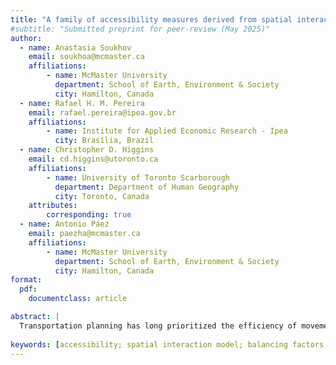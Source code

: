 ```yaml
---
title: "A family of accessibility measures derived from spatial interaction principles"
#subtitle: "Submitted preprint for peer-review (May 2025)"
author:
  - name: Anastasia Soukhov
    email: soukhoa@mcmaster.ca
    affiliations:
        - name: McMaster University
          department: School of Earth, Environment & Society
          city: Hamilton, Canada
  - name: Rafael H. M. Pereira
    email: rafael.pereira@ipea.gov.br
    affiliations:
        - name: Institute for Applied Economic Research - Ipea
          city: Brasília, Brazil
  - name: Christopher D. Higgins
    email: cd.higgins@utoronto.ca
    affiliations:
        - name: University of Toronto Scarborough
          department: Department of Human Geography
          city: Toronto, Canada
    attributes:
        corresponding: true
  - name: Antonio Páez
    email: paezha@mcmaster.ca
    affiliations:
        - name: McMaster University
          department: School of Earth, Environment & Society
          city: Hamilton, Canada
format:
  pdf:
    documentclass: article

abstract: |
  Transportation planning has long prioritized the efficiency of movement, or mobility. However, the concept of accessibility represents a more comprehensive evolution, shifting focus from mere movement to the potential to reach (i.e., spatially interact) with desired destinations. Despite growing recognition of accessibility-based planning approaches, the concept remains fragmented, with inconsistent definitions and unclear interpretations. This work's aim is to clarify and unify the concept of accessibility by connecting it into spatial interaction modeling. We demonstrate that widely used mobility and accessibility models, such as gravity-based accessibility and spatial interaction models, share common theoretical roots. From this foundation, this paper offers three contributions: (A) we introduce a family of accessibility measures within the principles of spatial interaction, and (B) formally define four members of the family, namely the 'unconstrained' measure (i.e., Hansen-type accessibility), the 'total constrained' measure (i.e., a constrained version of the Hansen-type accessibility), the 'singly constrained' measure (i.e., related to the popular two step floating catchment approach - 2SFCA), and the 'doubly constrained' measure representing realized interactions or 'access', effectively equal to the doubly constrained spatial interaction model; and (C) we demonstrate the interpretability advantages of the family, as these constrained accessibility measures yield values in units of the number of potential "opportunities for spatial interaction" or "population for spatial interaction" for each zone and zonal flow. The family of accessibility measures proposed here clarifies the concept of 'potential' in accessibility, demonstrates theoretical and formulaic linkages across popular accessibility and spatial interaction models, and reintroduces measurement units into accessibility measures. By doing so, we believe this family of measures can unlock a clearer, more interpretable, and cohesive foundation for accessibility analysis. 
  
keywords: [accessibility; spatial interaction model; balancing factors; competitive accessibility; constraints; singly constrained; doubly constrained; total constrained]
---
```



